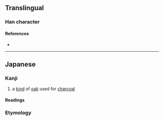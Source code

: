 {{character info}}
==Translingual==

===Han character===
{{Han char|rn=75|rad=木|as=08|sn=12|four=|canj=DAN|ids=⿰木門}}

====References====
* {{Han ref|kx=0537.131|dkj=15064|dj=0924.170|hdz=21240.031|uh=691A|ud=26906}}

----

==Japanese==

===Kanji===
{{ja-kanji|grade=|rs=木08}}

# a [[kind]] of [[oak]] used for [[charcoal]]

====Readings====
{{ja-readings
|on=
|kun=くぬぎ-
}}

===Etymology===
{{ja-kanjitab|くぬぎ|yomi=k}}
{{ja-see|くぬぎ}}